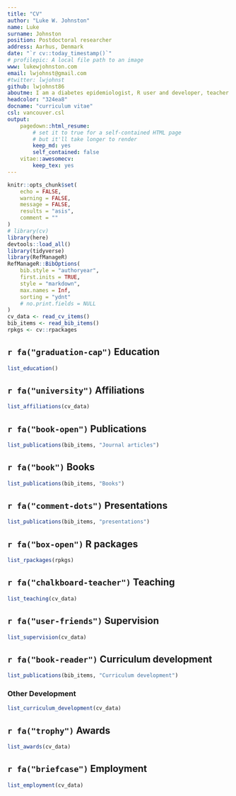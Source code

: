 ```yaml
---
title: "CV"
author: "Luke W. Johnston"
name: Luke
surname: Johnston
position: Postdoctoral researcher
address: Aarhus, Denmark
date: "`r cv::today_timestamp()`"
# profilepic: A local file path to an image
www: lukewjohnston.com
email: lwjohnst@gmail.com
#twitter: lwjohnst
github: lwjohnst86
aboutme: I am a diabetes epidemiologist, R user and developer, teacher of modern data science and analysis skills, and open science advocate.
headcolor: "324ea8"
docname: "curriculum vitae"
csl: vancouver.csl
output:
    pagedown::html_resume:
        # set it to true for a self-contained HTML page 
        # but it'll take longer to render
        keep_md: yes
        self_contained: false
    vitae::awesomecv: 
        keep_tex: yes
---
```


```r
knitr::opts_chunk$set(
    echo = FALSE,
    warning = FALSE,
    message = FALSE,
    results = "asis",
    comment = ""
)
# library(cv)
library(here)
devtools::load_all()
library(tidyverse)
library(RefManageR)
RefManageR::BibOptions(
    bib.style = "authoryear",
    first.inits = TRUE,
    style = "markdown",
    max.names = Inf,
    sorting = "ydnt"
    # no.print.fields = NULL
)
cv_data <- read_cv_items() 
bib_items <- read_bib_items() 
rpkgs <- cv::rpackages
```

## `r fa("graduation-cap")` Education

```r
list_education()
```

## `r fa("university")` Affiliations

```r
list_affiliations(cv_data)
```

## `r fa("book-open")` Publications

```r
list_publications(bib_items, "Journal articles")
```

## `r fa("book")` Books

```r
list_publications(bib_items, "Books")
```

## `r fa("comment-dots")` Presentations

```r
list_publications(bib_items, "presentations")
```

## `r fa("box-open")` R packages

```r
list_rpackages(rpkgs) 
```

## `r fa("chalkboard-teacher")` Teaching 

```r
list_teaching(cv_data)
```

## `r fa("user-friends")` Supervision

```r
list_supervision(cv_data)
```

## `r fa("book-reader")` Curriculum development

```r
list_publications(bib_items, "Curriculum development")
```

### Other Development

```r
list_curriculum_development(cv_data)
```

## `r fa("trophy")` Awards

```r
list_awards(cv_data)
```

## `r fa("briefcase")` Employment

```r
list_employment(cv_data)
```
